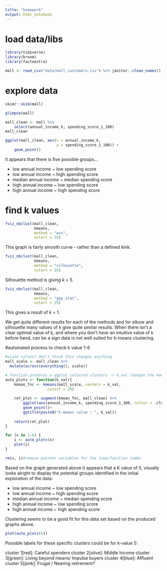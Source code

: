 ```yaml
---
title: "homework"
output: html_notebook
---
```


# load data/libs
```r
library(tidyverse)
library(broom)
library(factoextra)

mall <- read_csv("data/mall_customers.csv") %>% janitor::clean_names()
```

# explore data

```r
skimr::skim(mall)
```

```r
glimpse(mall)
```

```r
mall_clean <- mall %>% 
    select(annual_income_k, spending_score_1_100)
mall_clean
```

```r
ggplot(mall_clean, aes(x = annual_income_k,
                       y = spending_score_1_100)) +
    geom_point()
```
It appears that there is five possible groups...

- low annual income ~ low spending score
- low annual income ~ high spending score
- median annual income ~ median spending score
- high annual income ~ low spending score
- high annual income ~ high spending score

# find k values

```r
fviz_nbclust(mall_clean, 
             kmeans, 
             method = "wss", 
             nstart = 25)
```
This graph is fairly smooth curve - rather than a defined kink.

```r
fviz_nbclust(mall_clean, 
             kmeans, 
             method = "silhouette", 
             nstart = 25)
```
Silhouette method is giving k = 5.

```r
fviz_nbclust(mall_clean, 
             kmeans, 
             method = "gap_stat", 
             nstart = 25)
```
This gives a result of k = 1.

We get quite different results for each of the methods and for elbow and silhouette many values of k give quite similar results. When there isn’t a clear optimal value of k, and where you don’t have an intuitive value of k before hand, can be a sign data is not well suited for k-means clustering.

#automated process to check k value 1-6
```r
#scale values? don't think this changes anything
mall_scale <- mall_clean %>% 
  mutate(across(everything(), scale))
```


```r
# function produces a ggplot coloured clusters -> k_val changes the kmeans value...
auto_plots <- function(k_val){
    kmean_fnc <- kmeans(mall_scale, centers = k_val, 
                   nstart = 25)
    
    ret_plot <- augment(kmean_fnc, mall_clean) %>%
        ggplot(aes(annual_income_k, spending_score_1_100, colour = .cluster)) +
        geom_point()+
        ggtitle(paste0("k-means value : ", k_val))
    
    return(ret_plot)
}

for (x in 1:6) {
    i <- auto_plots(x)
    plot(i)
}

rm(x, i)#remove pointer variables for the loop/function combo
```

Based on the graph generated above it appears that a K value of 5, visually looks alright to display the potential groups identified in the initial exploration of the data:

- low annual income ~ low spending score
- low annual income ~ high spending score
- median annual income ~ median spending score
- high annual income ~ low spending score
- high annual income ~ high spending score

Clustering seems to be a good fit for this data set based on the produced graphs above.

```r
plot(auto_plots(5))
```

Possible labels for these specific clusters could be for k-value 5:

cluster 1[red]: Careful spenders
cluster 2[olive]: Middle Income
cluster 3[green]: Living beyond means/ Impulse buyers
cluster 4[blue]: Affluent 
cluster 5[pink]: Frugal / Nearing retirement?